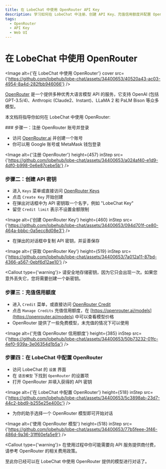 ```yaml
---
title: 在 LobeChat 中使用 OpenRouter API Key
description: 学习如何在 LobeChat 中注册、创建 API Key、充值信用额度并配置 OpenRouter，以便开始使用多种优秀大语言模型 API。
tags:
  - OpenRouter
  - API Key
  - Web UI
---
```


# 在 LobeChat 中使用 OpenRouter

<Image alt={'在 LobeChat 中使用 OpenRouter'} cover src={'https://github.com/lobehub/lobe-chat/assets/34400653/40520a43-ac03-4954-8a4d-282fbb946066'} />

[OpenRouter](https://openrouter.ai/) 是一个提供多种优秀大语言模型 API 的服务，它支持 OpenAI (包括 GPT-3.5/4)、Anthropic (Claude2、Instant)、LLaMA 2 和 PaLM Bison 等众多模型。

本文档将指导你如何在 LobeChat 中使用 OpenRouter:

<Steps>
  ### 步骤一：注册 OpenRouter 账号并登录

  - 访问 [OpenRouter.ai](https://openrouter.ai/) 并创建一个账号
  - 你可以用 Google 账号或 MetaMask 钱包登录

  <Image alt={'注册 OpenRouter'} height={457} inStep src={'https://github.com/lobehub/lobe-chat/assets/34400653/a024af40-e1d9-4df0-b998-0e6e87cebe5b'} />

  ### 步骤二：创建 API 密钥

  - 进入 `Keys` 菜单或直接访问 [OpenRouter Keys](https://openrouter.ai/keys)
  - 点击 `Create Key` 开始创建
  - 在弹出对话框中为 API 密钥取一个名字，例如 "LobeChat Key"
  - 留空 `Credit limit` 表示不设置金额限制

  <Image alt={'创建 OpenRouter Key'} height={460} inStep src={'https://github.com/lobehub/lobe-chat/assets/34400653/094d701f-ce80-464a-bbbc-0a5ecc8d08e3'} />

  - 在弹出的对话框中复制 API 密钥，并妥善保存

  <Image alt={'获取 OpenRouter Key'} height={519} inStep src={'https://github.com/lobehub/lobe-chat/assets/34400653/7a012a11-87bd-4366-a567-0ebf6d12ae10'} />

  <Callout type={'warning'}>
    请安全地存储密钥，因为它只会出现一次。如果您意外丢失它，您将需要创建一个新密钥。
  </Callout>

  ### 步骤三：充值信用额度

  - 进入 `Credit` 菜单，或直接访问 [OpenRouter Credit](https://openrouter.ai/credits)
  - 点击 `Manage Credits` 充值信用额度，在 [https://openrouter.ai/models](https://openrouter.ai/models) 中可以查看模型价格
  - OpenRouter 提供了一些免费模型，未充值的情况下可以使用

  <Image alt={'充值 OpenRouter 信用额度'} height={385} inStep src={'https://github.com/lobehub/lobe-chat/assets/34400653/50b73232-01fc-4ef0-939a-3e06354d1b5a'} />

  ### 步骤四：在 LobeChat 中配置 OpenRouter

  - 访问 LobeChat 的 `设置` 界面
  - 在 `语言模型` 下找到 `OpenRouter` 的设置项
  - 打开 OpenRouter 并填入获得的 API 密钥

  <Image alt={'在 LobeChat 中配置 OpenRouter'} height={518} inStep src={'https://github.com/lobehub/lobe-chat/assets/34400653/5c3898ab-23d7-44c2-bbd9-b255e25e400c'} />

  - 为你的助手选择一个 OpenRouter 模型即可开始对话

  <Image alt={'使用 OpenRouter 模型'} height={518} inStep src={'https://github.com/lobehub/lobe-chat/assets/34400653/77b5feee-3f46-486d-9a36-31ff60efa5e9'} />

  <Callout type={'warning'}>
    在使用过程中你可能需要向 API 服务提供商付费，请参考 OpenRouter 的相关费用政策。
  </Callout>
</Steps>

至此你已经可以在 LobeChat 中使用 OpenRouter 提供的模型进行对话了。
